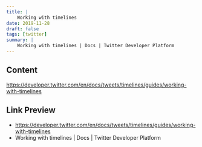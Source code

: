 ```yaml
---
title: |
    Working with timelines
date: 2019-11-28
draft: false
tags: [twitter]
summary: |
    Working with timelines | Docs | Twitter Developer Platform
---
```


## Content

https://developer.twitter.com/en/docs/tweets/timelines/guides/working-with-timelines


## Link Preview

- https://developer.twitter.com/en/docs/tweets/timelines/guides/working-with-timelines
- Working with timelines | Docs | Twitter Developer Platform

